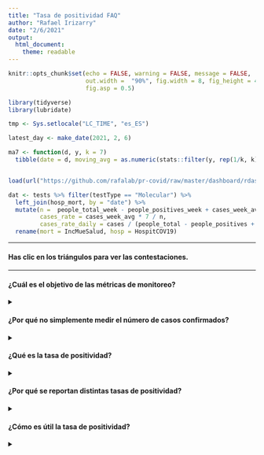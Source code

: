 ```yaml
---
title: "Tasa de positividad FAQ"
author: "Rafael Irizarry"
date: "2/6/2021"
output: 
  html_document:
    theme: readable
---
```


```r
knitr::opts_chunk$set(echo = FALSE, warning = FALSE, message = FALSE,
                      out.width =  "90%", fig.width = 8, fig_height = 4,
                      fig.asp = 0.5)
```

```r
library(tidyverse)
library(lubridate)

tmp <- Sys.setlocale("LC_TIME", "es_ES")

latest_day <- make_date(2021, 2, 6)

ma7 <- function(d, y, k = 7) 
  tibble(date = d, moving_avg = as.numeric(stats::filter(y, rep(1/k, k))))


load(url("https://github.com/rafalab/pr-covid/raw/master/dashboard/rdas/data.rda"))

dat <- tests %>% filter(testType == "Molecular") %>%
  left_join(hosp_mort, by = "date") %>% 
  mutate(n =  people_total_week - people_positives_week + cases_week_avg * 7,
         cases_rate = cases_week_avg * 7 / n,
         cases_rate_daily = cases / (people_total - people_positives + cases)) %>%
  rename(mort = IncMueSalud, hosp = HospitCOV19)
```


----

#### Has clic en los triángulos para ver las contestaciones.

---

#### ¿Cuál es el objetivo de las métricas de monitoreo? 
<details><summary></summary>

El COVID-19 es una enfermedad infecciosa con el número de casos infectados con el virus SARS-CoV-2 cambiando a través del tiempo. Mientras más infectados hay hoy, más casos infectados puede haber mañana. Sin estrategias de mitigación el crecimiento puede ser exponencial: hoy hay 100 infectados, la semana que viene 200, entonces, 400, 800, 1,600, y antes de que nos demos cuenta los hospitales están abarrotados y cientos de personas mueren. Por suerte, medidas de mitigación, como el distanciamiento físico, el uso de mascarillas, y la prohibición de aglomeraciones en espacios cerrados, ayudan a detener el crecimiento. Pero para saber cuándo hacen falta estas medidas, necesitamos saber cuántos casos activos hay **en el presente**.

Queremos saber **cuántos contagiados con el virus SARS-CoV-2 hay en un momento dado** (la incidencia) y si están subiendo o bajando (la tendencia). Monitoreamos métricas que nos informan sobre la incidencia y la tendencia.

</details>

#### ¿Por qué no simplemente medir el número de casos confirmados?

<details><summary></summary>

Cuando el Departamento de Salud reporta casos confirmados para un día, se refieren a los casos **detectados**. Este número es mucho menor al número de personas contagiadas en Puerto Rico. ¿Por qué? 

* La mayoría de los casos no se detectan porque son asintomáticos o se recuperan sin hacerse la prueba. Aun así pueden transmitir el virus.

* Hay retrasos en reportar los resultados de las pruebas. Por ejemplo, es posible que hoy se reporten 50 casos, pero, 14 días más tardes, cuando tenemos datos completos, nos enteraremos de otros 450 que dieron positivo ese día.

Otro problema con esta métrica es que depende de cuantas pruebas se hacen: **mientras más pruebas se hacen, más casos se detectan**. Aquí dos ejemplos basados en observaciones recientes:

```r
#dat %>% group_by(wd = wday(date)) %>% summarize(cases = mean(cases, na.rm=TRUE))
```

* Los domingos se reportan casi 10 veces menos casos que los lunes, no por que hay menos contagios sino por que algunos laboratorios cierran ese día. Por lo tanto se hacen menos pruebas el domingo.

* Durante los días feriados en Puerto Rico se reportan muchos menos casos que en otros días. La razón no es que hay menos casos, es que se hicieron menos pruebas.

* En Massachussets se están haciendo alrededor de 100,000 pruebas moleculares al día, mientras que en Puerto Rico solo se hacen alrededor de 5,000. Por lo tanto, aunque reporten muchos más casos, Massachussets no necesariamente tiene muchos más casos, si no que están haciendo muchas más pruebas.

La siguiente gráfica muestra los casos nuevos detectados de octubre 15 a enero 15. Pueden ver el bajón el día de las elecciones (nóviembre 3), fin de semana de acción de gracias (noviembre 26-29), y las navidades (diciembre 24-enero 6).
```r
dat %>% filter(date >= make_date(2020, 10, 15) & date <= make_date(2021, 1, 15)) %>%
  ggplot(aes(date, cases_week_avg)) + 
  geom_line() + 
  xlab("Fecha") + 
  annotate("segment", x = make_date(2020, 11, 1), xend = make_date(2020, 11, 3), 
           y = 350, yend = 475, size=1, color = "blue", arrow=arrow())+
  annotate("text", x = make_date(2020, 11, 1), 
           y = 340, label = "Elecciones")+
  annotate("segment", x = make_date(2020, 11, 26), xend = make_date(2020, 11, 27), 
           y = 400, yend = 575, size=1, color = "blue", arrow=arrow())+
  annotate("text", x = make_date(2020, 11, 26), 
           y = 385, label = "Acción de gracia")+
  annotate("segment", x = make_date(2020, 12, 23), xend = make_date(2020, 12, 25), 
           y = 250, yend = 325, size=1, color = "blue", arrow=arrow())+
  annotate("text", x = make_date(2020, 12, 23), 
           y = 235, label = "Navidad") +
  annotate("segment", x = make_date(2021, 1, 9), xend = make_date(2021, 1, 6), 
           y = 200, yend = 260, size=1, color = "blue", arrow=arrow())+
  annotate("text", x = make_date(2021, 1, 9), 
           y = 190, label = "Reyes") +
  
  ylab("Casos nuevos por día (promedio de 7 días)") + theme_bw()
```

</details>



#### ¿Qué es la tasa de positividad?

<details><summary></summary>

La tasa de positividad es un **por ciento**, no un total. Específicamente, calculamos el por ciento de personas haciéndose pruebas que son detectados como contagiosos. Al ser un por ciento en vez de un total, podemos comparar la tasa de días con pocas pruebas a la tasa en días con muchas pruebas. En la próxima sección damos definiciones más específicas, notamos que hay más de una definición y explicaoms las diferencias.

</details>


#### ¿Por qué se reportan distintas tasas de positividad?
<details><summary></summary>

Durante la pandemia se han usado diferentes definiciones de tasa de positividad. De aquí emana mucha de la confusión. Pero si entendemos las definiciones, y las mantenemos fijas, esto no es un problema. Aquí damos las definiciones y explicamos las diferencia. 


La definición más sencilla es:

$$\mbox{tasa de positividad (por ciento de pruebas)} = \frac{\mbox{Número de pruebas moleculares positivas}}{\mbox{Número de pruebas moleculares totales}}$$
**Aquí llamaremos esta versión _% pruebas_.**

Otra definición comúnmente usada es:

$$\mbox{tasa de positividad (por ciento de casos)} =\frac{\mbox{Casos nuevos único detectados con prueba molecular}}{\mbox{Número de personas que se hicieron la prueba molecular}}$$
**Aquí llamaremos esta versión _% casos_.**

La versión % pruebas es más comunmente usada y la razón es simplemente porque es más fácil de calcular ya que no hay que descifrar si la prueba viene de una persona que ya salió positivo. El CDC, por ejemplo, usa la definición basada en pruebas [cuando compara los estados](https://covid.cdc.gov/covid-data-tracker/#testing_positivity7day).

Aunque ambas versiones pueden parecer lo mismo no lo son. La razón es que es común para una persona con prueba positiva volver a hacerse la prueba una o dos semanas más tarde y volver a salir positivo. Si sale positivo de nuevo se cuenta como prueba positiva pero no como caso único nuevo. Salir positivo dos semanas más tarde es común ya que el DNA viral continua en el cuerpo aún cuando ya no se es contagioso. Como resultado

$$\mbox{% pruebas} > \mbox{% casos}$$
y mientras más personas se repiten la prueba más grande la diferencia. 

Ahora bien, aunque los números no son iguales, en Puerto Rico **ambas definiciones han seguido el mismo patrón** desde el comienzo durante la pandemia.

```r
dat %>% select(date, fit, cases_rate) %>% 
  rename('% casos' = cases_rate, '% pruebas' = fit) %>%
  pivot_longer(-date, names_to = "Versión") %>%
  filter(!is.na(value)) %>%
  ggplot(aes(date, value, color = Versión)) +
  geom_line() + 
  ylab("Tasa de positividad") + 
  xlab("Fecha") +
  theme(legend.position="bottom") +
  theme_bw()
```

**Como cada definición tiene sus ventajas y desventajas, monitoreamos ambas.**

Notas técnicas:

* En Puerto Rico también observamos duplicados que parecen ser errores de entrada. Estas son fáciles de remover y siempre lo hacemos.
* Otro factor que hace la diferencia entre las dos versiones aun mayor es que para calcular la versión % pruebas a veces se remueven los casos únicos anteriores pero solo si salen positivo. 
* Otras versiones de la tasa de positividad emanan de que se pueden calcular para distintos periodos. El periodo más comúnmente usado son 7 días, pero otros periodos que hemos visto son 1 día, 3 días, y 14 días. La ventaja de periodos largos es que la métrica es más estable ya que se amortigua la variabilidad aleatórea que observamos de día a día. La ventaja de periodos cortos es que son más representativos de la situación actual ya que no depende tanto de datos del pasado.

</details>

#### ¿Cómo es útil la tasa de positividad?

<details><summary></summary>

La tasa de positividad es la mejor métrica para predecir muertes y hospitalizaciones en el futuro.

Empecemos con un ejemplo para ayudarlos a entender la ventaja que ofrece monitorear la tasa de positividad comparado a los casos únicos.

En diciembre 23 se detectaron alrededor de 500 casos nuevos mientras que dos días más tarde, el día de navidad, sólo se detectaron alrededor de 40 casos. En estos dos días se hicieron alrededor de 5,000 y 400, respectivamente. Al ver que los casos bajaron de 500 a 40, ¿debemos concluir que mejoró la situación? La contestación es **no** ya que se hicieron menos pruebas el 23. El hecho de que la tasa de positividad es alrededor 10% en ambos días nos ayuda a evitar llegar a esta conclusión errónea.

Para ver cómo la tasa de positividad predice las muertes en el futuro, gráficamos la tasa de positividad y las muertes que ocurren dos semanas más tarde para datos junio 1. 

```r
tmp <- dat %>% 
  mutate(x_1 = lag(fit, 7), x_2 = lag(cases_rate, 14)) %>%
  filter(date>make_date(2020, 6, 1) & date < latest_day - days(14)) %>% 
  select(date, x_1, x_2) %>%
  rename('% pruebas'= x_1, '% casos' = x_2) %>%
  pivot_longer(-date, names_to = "Version") %>%
  mutate(Version = factor(Version, levels = c("% pruebas", "% casos"))) %>%
  left_join(select(dat, date, mort, mort_week_avg), by = "date")

tmp %>%
  ggplot(aes(value, mort_week_avg)) +
  geom_point() +
  xlab("Tasa de positividad (promedio de 7 días)") +
  ylab("Muertes por día dos semanas despues (promedio 7 días)") +
  theme_bw() +
  facet_wrap(~Version)

#tmp %>% group_by(Version) %>% summarize(cor=round(cor(value, mort_week_avg),2))
```

La correlación es alrededor de 0.9 para ambas definiciones de la tasa. Como sabemos que hay más muertes cuando hay más casos en las dos semanas anteriores, esto también implica que, en general, la tasa de positividad sube cuando los casos suben y baja cuando los casos bajan. 

La excepción a este patrón es cuando se hacen tan pocas pruebas que se comienza a priorizar a los sintomáticos y como resultado la tasa sube sin que los casos necesariamente suban. En este caso la tasa de positividad alta esta detectando otro problema: si se están haciendo tan pocas pruebas, será más difícil detectar y aislar los casos contagiosos. Este fenómeno lo vimos durante el comienzo de la pandemia en marzo y abril y las fiestas de navidad.



#### ¿ Cómo se escogen los umbrales?

<details><summary></summary>

Hemos seleccionado los umbrales de 3% y 2% para la tasa de positividad (por ciento de pruebas) y la tasas de positividad (por ciento de casos), respectivamente. Estos por cientos se escogen estudiando los datos de los pasados meses. Específicamente, calculamos el número de muertes por día que ocurren dos semanas después de días con tasas de positivdad por debajo y por encima de estos umbrales y notamos que la tasa de positividad tiene que ser así de baja para volver a llagar a la normalidad de menos de 1 caso por día necesitamos.

```r
tmp %>% mutate(below = (Version == "% pruebas" & value < 0.03) |
                 (Version == "% casos" & value < 0.02)) %>%
  group_by(Version, below) %>%
  summarize(muertes_por_dia = mean(mort)) %>%
  pivot_wider(names_from = below, values_from = muertes_por_dia) %>%
  setNames(c("Versión", "Sobre el umbral", "Debajo de umbral")) %>%
  .[,c(1,3,2)] %>%
  knitr::kable(digit = 1, caption = "Muertes por día para días debajo y encima del umbral.")
```

Importante notar que las recomendaciones de la Coalición Científica no están basadas exclusivamente en la tasa de positividad y estos umbrales. Se consideran otros factores. Esto es particularmente cierto para recomendaciones relacionadas a decisiones como la re-apertura de escuelas que puede traer tantos beneficios a los estudiantes.

</details>


#### ¿Por qué no usamso las pruebas de antígenos?

<details><summary></summary>

Comenzando en noviembre, en Puerto Rico se empezaron a hacer eventos de pruebas masivas gratis. En estos eventos se usan pruebas de antígenos.

Bajo esta estrategia esperamos ver tasas de positividad mucho más bajas que lo que vemos con las pruebas moleculares. Pero esto no implica que hay menos casos! La razón es que para un sintomático es mucho más probable hacerse una prueba molecular que esperar a uno de estos eventos. Para conectar valores de la tasa de positividad basada en pruebas de antígenos a hospitalizaciones y muertes necesitaríamos calibrar como hicimos en la sección anterior. Pero, desafortunádamente, no tenemos suficientes datos de pruebas de antígenos de marzo a octubre.

Finalmente, notamos que mezclar ambas pruebas, moleculares y de las de antígeno, empeora grandemente la tasa de positividad como métrica de monitoreo. Vemos esto comparando la relación de las muertes por día versus la tasa de positividad (por ciento de casos) definida con pruebas moleculares (izquierda) y combinando pruebas moleculares y de antígenos (derecha). Mostramos datos de noviembre 1 a enero 24.

 
```r
dat2 <- tests %>% 
  filter(testType %in% c("Molecular","Molecular+Antigens")) %>%
  left_join(hosp_mort, by = "date") %>% 
  mutate(n =  people_total_week - people_positives_week + cases_week_avg * 7,
         cases_rate = cases_week_avg * 7 / n,
         cases_rate_daily = cases / (people_total - people_positives + cases)) %>%
  rename(mort = IncMueSalud, hosp = HospitCOV19)

tmp2 <- dat2 %>% 
  mutate(x = lag(cases_rate, 14)) %>%
  filter(date > make_date(2020, 11, 1) & date < latest_day - days(14)) %>% 
  select(date, testType, x) %>%
  left_join(select(dat2, date, mort, mort_week_avg), by = "date")

tmp2 %>%
  ggplot(aes(x, mort_week_avg)) +
  geom_point() +
  xlab("Tasa de positividad (promedio de 7 días)") +
  ylab("Muertes por día dos semanas despues (promedio 7 días)") +
  theme_bw() +
  facet_wrap(~testType)

#tmp %>% group_by(testType) %>% summarize(cor=round(cor(x, mort_week_avg),2))
```

pues la tasa dependerá de cuando se hacen eventos de pruebas masiva. 

La correlación baja substancialmente al añadir los resultados de pruebas de antígenos. Una posible explicación razón para esto es que la tasa sube y baja dependiendo de cuantas de las pruebas incluidas son de antígeno, lo cual no tiene nada que ver con cuantos casos reales hay.

</details>

#### ¿La tasa de positividad es lo mismo que la incidencia?

<details><summary></summary>

**No!**

La incidencia para un periodo dado se define como el por ciento de personas en Puerto Rico que son casos nuevos para ese periodo. Para que la tasa de positividad se aproxime a la incidencia tendríamos que hacerle pruebas a un grupo representativo de la población general y esto no es lo que se hace, ni se debe hacer. Es mucho más probable que un sintomático se haga una prueba molecular que una persona saludable sin síntomas.

Noten que una tasa de positividad de 1% se considera bien baja, pero
una incidencia de 1% significa que hay alrededor de 30,000 casos activos! Con 30,000 casos nuevos al día los hospitales estarían abarrotados y sobre 500 personas estarían muriendo. 

Como hemos demostrado en secciones anteriores, la tasa de positividad es muy útil para saber cuando los casos suben o bajan, pero no es lo mismo que la incidencia.

</details>


#### ¿Cual es la incidencia en Puerto Rico?

<details><summary></summary>

Por las razones explicadas anteriormente, no sabemos: no detectamos todos los casos. 

El mejor estimado que podemos dar está basado en las muertes. La mayoría de muertes por COVID-19 sí se detectan. Una forma de confirmar esto es que las muertes en exceso durante la pandemia se acercan a las muertes reportadas por COVID-19. La razón que no usamos las muertes como métrica de monitoreo es por que toma varios días entre el día de contagio y el día de muerte, además de hay rezagos de más de una semana en reportar. Pero una vez tenemos los datos podemos usarlos para estimar incidencia en el pasado.

Para la siguiente gráfica ignoramos las últimas dos semanas dado el rezago en reportar y calculamos un promedio de 14 días:

```r
with(dat, ma7(date, mort, k = 14)) %>%
  ggplot(aes(date, moving_avg)) +
  geom_line() +
  xlab("Fecha") +
  ylab("Muertes por día (promedio de 14 días)") +
  theme_bw()
```

Dado que se ha reportado que entre 0.2% y 1% de los casos resultan en muertes, podemos estimar la incidencia para cada día multiplicando las muertes por día por 100 y 500 para darnos una rango. Las 6 muertes por día que estábamos viendo al final de enero 2021, resulta en estimado de 600 a 3,000 casos nuevos al día. Si suponemos que se es contagiosos por 10 días, esto se traduce a entre 6,000 y 30,000 personas contagiosas en Puerto Rico: una incidencia de entre 0.2% y 1%.


</details>

#### ¿Podemos comparar la tasa de positividad a la de otras juridicciones?

<details><summary></summary>

No siempre es recomendado hacer comparaciones directas. La tasa de positividad es afectada por varios factores que pueden ser únicos a cada jurisdicción. Para empezar hay que estar seguro que están usando la misma definición. El hecho que algunas jurisdicciones hacen muchísimas mas pruebas que en Puerto Rico hace que sus tasas sean más bajas. Por último, para la tasa basada en pruebas, el por ciento de personas que se hacen múltiples pruebas puede afectar la tasa de positividad.

</details>



